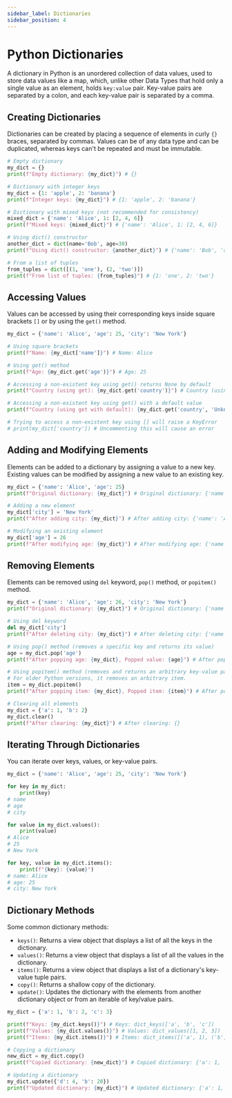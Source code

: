 ```yaml
---
sidebar_label: Dictionaries
sidebar_position: 4
---
```


# Python Dictionaries

A dictionary in Python is an unordered collection of data values, used to store data values like a map, which, unlike other Data Types that hold only a single value as an element, holds `key:value` pair. Key-value pairs are separated by a colon, and each key-value pair is separated by a comma.

## Creating Dictionaries

Dictionaries can be created by placing a sequence of elements in curly `{}` braces, separated by commas. Values can be of any data type and can be duplicated, whereas keys can't be repeated and must be immutable.

```python
# Empty dictionary
my_dict = {}
print(f"Empty dictionary: {my_dict}") # {}

# Dictionary with integer keys
my_dict = {1: 'apple', 2: 'banana'}
print(f"Integer keys: {my_dict}") # {1: 'apple', 2: 'banana'}

# Dictionary with mixed keys (not recommended for consistency)
mixed_dict = {'name': 'Alice', 1: [2, 4, 6]}
print(f"Mixed keys: {mixed_dict}") # {'name': 'Alice', 1: [2, 4, 6]}

# Using dict() constructor
another_dict = dict(name='Bob', age=30)
print(f"Using dict() constructor: {another_dict}") # {'name': 'Bob', 'age': 30}

# From a list of tuples
from_tuples = dict([(1, 'one'), (2, 'two')])
print(f"From list of tuples: {from_tuples}") # {1: 'one', 2: 'two'}
```

## Accessing Values

Values can be accessed by using their corresponding keys inside square brackets `[]` or by using the `get()` method.

```python
my_dict = {'name': 'Alice', 'age': 25, 'city': 'New York'}

# Using square brackets
print(f"Name: {my_dict['name']}") # Name: Alice

# Using get() method
print(f"Age: {my_dict.get('age')}") # Age: 25

# Accessing a non-existent key using get() returns None by default
print(f"Country (using get): {my_dict.get('country')}") # Country (using get): None

# Accessing a non-existent key using get() with a default value
print(f"Country (using get with default): {my_dict.get('country', 'Unknown')}") # Country (using get with default): Unknown

# Trying to access a non-existent key using [] will raise a KeyError
# print(my_dict['country']) # Uncommenting this will cause an error
```

## Adding and Modifying Elements

Elements can be added to a dictionary by assigning a value to a new key. Existing values can be modified by assigning a new value to an existing key.

```python
my_dict = {'name': 'Alice', 'age': 25}
print(f"Original dictionary: {my_dict}") # Original dictionary: {'name': 'Alice', 'age': 25}

# Adding a new element
my_dict['city'] = 'New York'
print(f"After adding city: {my_dict}") # After adding city: {'name': 'Alice', 'age': 25, 'city': 'New York'}

# Modifying an existing element
my_dict['age'] = 26
print(f"After modifying age: {my_dict}") # After modifying age: {'name': 'Alice', 'age': 26, 'city': 'New York'}
```

## Removing Elements

Elements can be removed using `del` keyword, `pop()` method, or `popitem()` method.

```python
my_dict = {'name': 'Alice', 'age': 26, 'city': 'New York'}
print(f"Original dictionary: {my_dict}") # Original dictionary: {'name': 'Alice', 'age': 26, 'city': 'New York'}

# Using del keyword
del my_dict['city']
print(f"After deleting city: {my_dict}") # After deleting city: {'name': 'Alice', 'age': 26}

# Using pop() method (removes a specific key and returns its value)
age = my_dict.pop('age')
print(f"After popping age: {my_dict}, Popped value: {age}") # After popping age: {'name': 'Alice'}, Popped value: 26

# Using popitem() method (removes and returns an arbitrary key-value pair, usually the last inserted in Python 3.7+)
# For older Python versions, it removes an arbitrary item.
item = my_dict.popitem()
print(f"After popping item: {my_dict}, Popped item: {item}") # After popping item: {}, Popped item: ('name', 'Alice')

# Clearing all elements
my_dict = {'a': 1, 'b': 2}
my_dict.clear()
print(f"After clearing: {my_dict}") # After clearing: {}
```

## Iterating Through Dictionaries

You can iterate over keys, values, or key-value pairs.

```python
my_dict = {'name': 'Alice', 'age': 25, 'city': 'New York'}

for key in my_dict:
    print(key)
# name
# age
# city

for value in my_dict.values():
    print(value)
# Alice
# 25
# New York

for key, value in my_dict.items():
    print(f"{key}: {value}")
# name: Alice
# age: 25
# city: New York
```

## Dictionary Methods

Some common dictionary methods:

- `keys()`: Returns a view object that displays a list of all the keys in the dictionary.
- `values()`: Returns a view object that displays a list of all the values in the dictionary.
- `items()`: Returns a view object that displays a list of a dictionary's key-value tuple pairs.
- `copy()`: Returns a shallow copy of the dictionary.
- `update()`: Updates the dictionary with the elements from another dictionary object or from an iterable of key/value pairs.

```python
my_dict = {'a': 1, 'b': 2, 'c': 3}

print(f"Keys: {my_dict.keys()}") # Keys: dict_keys(['a', 'b', 'c'])
print(f"Values: {my_dict.values()}") # Values: dict_values([1, 2, 3])
print(f"Items: {my_dict.items()}") # Items: dict_items([('a', 1), ('b', 2), ('c', 3)])

# Copying a dictionary
new_dict = my_dict.copy()
print(f"Copied dictionary: {new_dict}") # Copied dictionary: {'a': 1, 'b': 2, 'c': 3}

# Updating a dictionary
my_dict.update({'d': 4, 'b': 20})
print(f"Updated dictionary: {my_dict}") # Updated dictionary: {'a': 1, 'b': 20, 'c': 3, 'd': 4}
```
